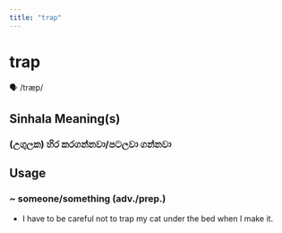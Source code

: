 ```yaml
---
title: "trap"
---
```


# trap

🗣️ /træp/

## Sinhala Meaning(s)

### (උගුලක) හිර කරගන්නවා/පටලවා ගන්නවා

## Usage

### ~ someone/something (adv./prep.)

- I have to be careful not to trap my cat under the bed when I make it.

